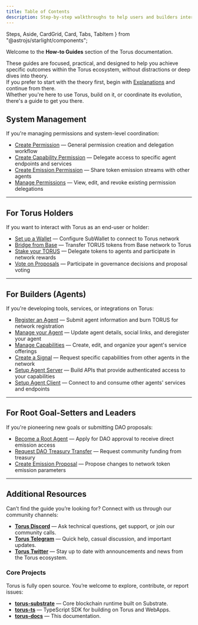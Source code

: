 ```yaml
---
title: Table of Contents
description: Step-by-step walkthroughs to help users and builders interact with Torus.
---
```

  Steps,
  Aside,
  CardGrid,
  Card,
  Tabs,
  TabItem
} from "@astrojs/starlight/components";

Welcome to the **How-to Guides** section of the Torus documentation.

These guides are focused, practical, and designed to help you achieve specific outcomes within the Torus ecosystem, without distractions or deep dives into theory.   
If you prefer to start with the theory first, begin with [Explanations](https://docs.torus.network/explanations/table-of-contents) and continue from there.   
Whether you're here to use Torus, build on it, or coordinate its evolution, there's a guide to get you there.



## System Management

If you're managing permissions and system-level coordination:

- [Create Permission](https://docs.torus.network/how-to-guides/system/create-permission/) — General permission creation and delegation workflow
- [Create Capability Permission](https://docs.torus.network/how-to-guides/system/create-capability-permission/) — Delegate access to specific agent endpoints and services
- [Create Emission Permission](https://docs.torus.network/how-to-guides/system/create-emission-permission/) — Share token emission streams with other agents
- [Manage Permissions](https://docs.torus.network/how-to-guides/system/manage-permissions/) — View, edit, and revoke existing permission delegations

---

## For Torus Holders

If you want to interact with Torus as an end-user or holder:

- [Set up a Wallet](https://docs.torus.network/how-to-guides/holders/setup-a-wallet/) — Configure SubWallet to connect to Torus network
- [Bridge from Base](https://docs.torus.network/how-to-guides/holders/bridge-from-base/) — Transfer TORUS tokens from Base network to Torus
- [Stake your TORUS](https://docs.torus.network/how-to-guides/holders/stake-your-torus/) — Delegate tokens to agents and participate in network rewards
- [Vote on Proposals](https://docs.torus.network/how-to-guides/holders/vote-on-proposals/) — Participate in governance decisions and proposal voting

---

## For Builders (Agents)

If you're developing tools, services, or integrations on Torus:

- [Register an Agent](https://docs.torus.network/how-to-guides/builders/register-an-agent/) — Submit agent information and burn TORUS for network registration
- [Manage your Agent](https://docs.torus.network/how-to-guides/builders/manage-your-agent/) — Update agent details, social links, and deregister your agent
- [Manage Capabilities](https://docs.torus.network/how-to-guides/builders/manage-capabilities/) — Create, edit, and organize your agent's service offerings
- [Create a Signal](https://docs.torus.network/how-to-guides/builders/create-signal/) — Request specific capabilities from other agents in the network
- [Setup Agent Server](https://docs.torus.network/how-to-guides/builders/setup-agent-server/) — Build APIs that provide authenticated access to your capabilities
- [Setup Agent Client](https://docs.torus.network/how-to-guides/builders/setup-agent-client/) — Connect to and consume other agents' services and endpoints

---

## For Root Goal-Setters and Leaders  

If you're pioneering new goals or submitting DAO proposals:

- [Become a Root Agent](https://docs.torus.network/how-to-guides/goal-leaders/become-a-root-agent/) — Apply for DAO approval to receive direct emission access
- [Request DAO Treasury Transfer](https://docs.torus.network/how-to-guides/goal-leaders/request-dao-treasury-transfer/) — Request community funding from treasury
- [Create Emission Proposal](https://docs.torus.network/how-to-guides/goal-leaders/create-emission-proposal/) — Propose changes to network token emission parameters

---


## Additional Resources

Can’t find the guide you’re looking for? Connect with us through our community channels:

- **[Torus Discord](https://discord.gg/torus)** — Ask technical questions, get support, or join our community calls.
- **[Torus Telegram](https://t.me/torusnetwork)** — Quick help, casual discussion, and important updates.
- **[Torus Twitter](https://twitter.com/torus_network)** — Stay up to date with announcements and news from the Torus ecosystem.


### Core Projects

Torus is fully open source. You’re welcome to explore, contribute, or report issues:

- **[torus-substrate](https://github.com/renlabs-dev/torus-substrate)** — Core blockchain runtime built on Substrate.
- **[torus-ts](https://github.com/renlabs-dev/torus-ts)**               — TypeScript SDK for building on Torus and WebApps.
- **[torus-docs](https://github.com/renlabs-dev/torus-docs)**           — This documentation.
